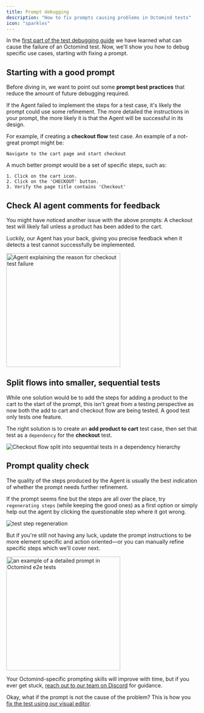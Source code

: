 ```yaml
---
title: Prompt debugging
description: "How to fix prompts causing problems in Octomind tests"
icon: "sparkles"
---
```


In the [first part of the test debugging guide](/guides/test-debugging-1) we have learned what can cause the failure of an Octomind test. Now, we'll show you how to debug specific use cases, starting with fixing a prompt.

## Starting with a good prompt

Before diving in, we want to point out some **prompt best practices** that reduce the amount of future debugging required.

If the Agent failed to implement the steps for a test case, it's likely the prompt could use some refinement. The more detailed the instructions in your prompt, the more likely it is that the Agent will be successful in its design.

For example, if creating a **checkout flow** test case. An example of a not-great prompt might be:

```
Navigate to the cart page and start checkout
```

A much better prompt would be a set of specific steps, such as:

```
1. Click on the cart icon.
2. Click on the 'CHECKOUT' button.
3. Verify the page title contains 'Checkout'
```

## Check AI agent comments for feedback

You might have noticed another issue with the above prompts: A checkout test will likely fail unless a product has been added to the cart.

Luckily, our Agent has your back, giving you precise feedback when it detects a test cannot successfully be implemented.

<Frame caption="Agent explaining the reason for checkout test failure, 12/2024">
  <img
    src="/images/guides/cart-empty-fail.png"
    alt="Agent explaining the reason for checkout test failure"
    width="300"
  />
</Frame>

## Split flows into smaller, sequential tests

While one solution would be to add the steps for adding a product to the cart to the start of the prompt, this isn't great from a testing perspective as now both the add to cart and checkout flow are being tested. A good test only tests one feature.

The right solution is to create an **add product to cart** test case, then set that test as a `dependency` for the **checkout** test.

<Frame caption="Test dependency hierarchy of a checkout flow, 12/2024">
  <img
    src="/images/guides/checkout-test-dependency.png"
    alt="Checkout flow split into sequential tests in a dependency hierarchy"
  />
</Frame>

## Prompt quality check

The quality of the steps produced by the Agent is usually the best indication of whether the prompt needs further refinement.

If the prompt seems fine but the steps are all over the place, try `regenerating steps` (while keeping the good ones) as a first option or simply help out the agent by clicking the questionable step where it got wrong.

<Frame caption="test step regeneration, 12/2024">
  <img src="/images/guides/regenerate-steps.gif" alt="test step regeneration" />
</Frame>

But if you're still not having any luck, update the prompt instructions to be more element specific and action oriented—or you can manually refine specific steps which we'll cover next.

<Frame caption="An example of a detailed prompt for a currency change test, 12/2024">
  <img
    src="/images/guides/detailed-prompt.png"
    alt="an example of a detailed prompt in Octomind e2e tests"
    width="300"
  />
</Frame>

Your Octomind-specific prompting skills will improve with time, but if you ever get stuck, [reach out to our team on Discord](https://discord.gg/3ShnZMKRfA) for guidance.

Okay, what if the prompt is not the cause of the problem? This is how you [fix the test using our visual editor](/guides/test-debugging-3).
